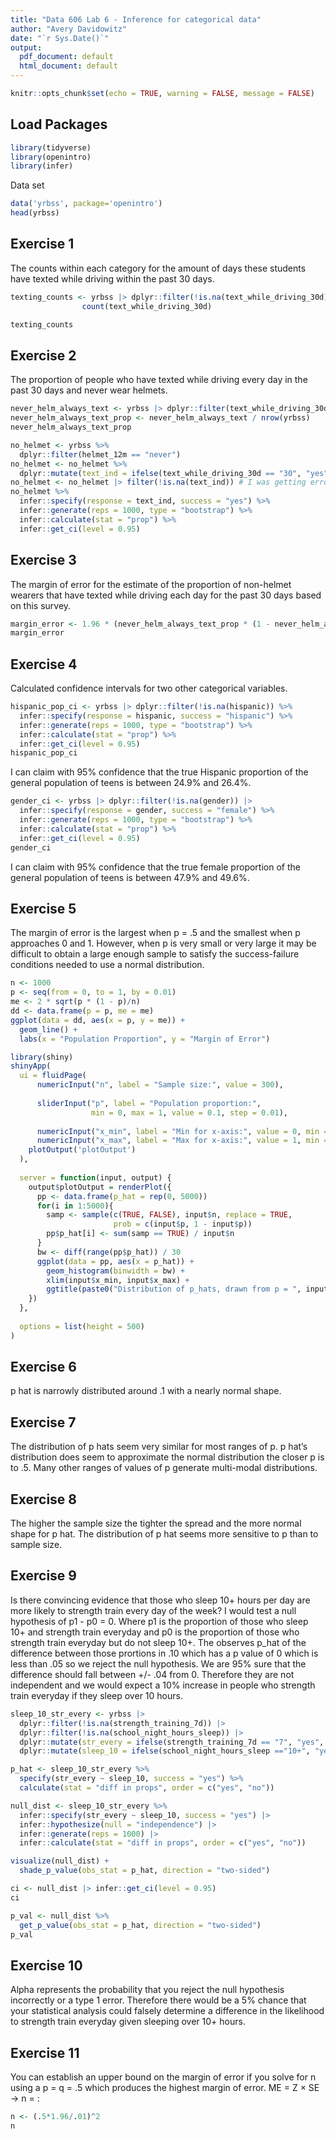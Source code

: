 ```yaml
---
title: "Data 606 Lab 6 - Inference for categorical data"
author: "Avery Davidowitz"
date: "`r Sys.Date()`"
output:
  pdf_document: default
  html_document: default
---
```


```r
knitr::opts_chunk$set(echo = TRUE, warning = FALSE, message = FALSE)
```

## Load Packages


```r
library(tidyverse)
library(openintro)
library(infer)
```

Data set
```r
data('yrbss', package='openintro')
head(yrbss)
```

## Exercise 1
The counts within each category for the amount of days these students have texted while driving within the past 30 days.
```r
texting_counts <- yrbss |> dplyr::filter(!is.na(text_while_driving_30d)) |> 
                count(text_while_driving_30d)

texting_counts
```

## Exercise 2
The proportion of people who have texted while driving every day in the past 30 days and never wear helmets.

```r
never_helm_always_text <- yrbss |> dplyr::filter(text_while_driving_30d == "30" & helmet_12m == "never") |> nrow()
never_helm_always_text_prop <- never_helm_always_text / nrow(yrbss)
never_helm_always_text_prop
```


```r
no_helmet <- yrbss %>%
  dplyr::filter(helmet_12m == "never")
no_helmet <- no_helmet %>%
  dplyr::mutate(text_ind = ifelse(text_while_driving_30d == "30", "yes", "no"))
no_helmet <- no_helmet |> filter(!is.na(text_ind)) # I was getting errors without removing NAs
no_helmet %>%
  infer::specify(response = text_ind, success = "yes") %>%
  infer::generate(reps = 1000, type = "bootstrap") %>%
  infer::calculate(stat = "prop") %>%
  infer::get_ci(level = 0.95)
```

## Exercise 3
The margin of error for the estimate of the proportion of non-helmet wearers that have texted while driving each day for the past 30 days based on this survey.
```r
margin_error <- 1.96 * (never_helm_always_text_prop * (1 - never_helm_always_text_prop) / nrow(yrbss))^(1/2)
margin_error
```

## Exercise 4
Calculated confidence intervals for two other categorical variables.
```r
hispanic_pop_ci <- yrbss |> dplyr::filter(!is.na(hispanic)) %>%
  infer::specify(response = hispanic, success = "hispanic") %>%
  infer::generate(reps = 1000, type = "bootstrap") %>%
  infer::calculate(stat = "prop") %>%
  infer::get_ci(level = 0.95)
hispanic_pop_ci
```
I can claim with 95% confidence that the true Hispanic proportion of the general population of teens is between 24.9% and 26.4%. 
```r
gender_ci <- yrbss |> dplyr::filter(!is.na(gender)) |>
  infer::specify(response = gender, success = "female") %>%
  infer::generate(reps = 1000, type = "bootstrap") %>%
  infer::calculate(stat = "prop") %>%
  infer::get_ci(level = 0.95)
gender_ci
```
I can claim with 95% confidence that the true female proportion of the general population of teens is between 47.9% and 49.6%.

## Exercise 5

The margin of error is the largest when p = .5 and the smallest when p approaches 0 and 1. However, when p is very small or very large it may be difficult to obtain a large enough sample to satisfy the success-failure conditions needed to use a normal distribution.

```r
n <- 1000
p <- seq(from = 0, to = 1, by = 0.01)
me <- 2 * sqrt(p * (1 - p)/n)
dd <- data.frame(p = p, me = me)
ggplot(data = dd, aes(x = p, y = me)) + 
  geom_line() +
  labs(x = "Population Proportion", y = "Margin of Error")
```


```r
library(shiny)
shinyApp(
  ui = fluidPage(
      numericInput("n", label = "Sample size:", value = 300),
      
      sliderInput("p", label = "Population proportion:",
                  min = 0, max = 1, value = 0.1, step = 0.01),
      
      numericInput("x_min", label = "Min for x-axis:", value = 0, min = 0, max = 1),
      numericInput("x_max", label = "Max for x-axis:", value = 1, min = 0, max = 1),
    plotOutput('plotOutput')
  ),
  
  server = function(input, output) { 
    output$plotOutput = renderPlot({
      pp <- data.frame(p_hat = rep(0, 5000))
      for(i in 1:5000){
        samp <- sample(c(TRUE, FALSE), input$n, replace = TRUE, 
                       prob = c(input$p, 1 - input$p))
        pp$p_hat[i] <- sum(samp == TRUE) / input$n
      }
      bw <- diff(range(pp$p_hat)) / 30
      ggplot(data = pp, aes(x = p_hat)) +
        geom_histogram(binwidth = bw) +
        xlim(input$x_min, input$x_max) +
        ggtitle(paste0("Distribution of p_hats, drawn from p = ", input$p, ", n = ", input$n))
    })
  },
  
  options = list(height = 500)
)
```

## Exercise 6
p hat is narrowly distributed around .1 with a nearly normal shape.

## Exercise 7
The distribution of p hats seem very similar for most ranges of p. p hat's distribution does seem to approximate the normal distribution the closer p is to .5. Many other ranges of values of p generate multi-modal distributions.

## Exercise 8
The higher the sample size the tighter the spread and the more normal shape for p hat. The distribution of p hat seems more sensitive to p than to sample size.

## Exercise 9
Is there convincing evidence that those who sleep 10+ hours per day are more likely to strength train every day of the week?
I would test a null hypothesis of p1 - p0 = 0. Where p1 is the proportion of those who sleep 10+ and strength train everyday and p0 is the proportion of those who strength train everyday but do not sleep 10+. The observes p_hat of the difference between those prortions in .10 which has a p value of 0 which is less than .05 so we reject the null hypothesis. We are 95% sure that the difference should fall between +/- .04 from 0. Therefore they are not independent and we would expect a 10% increase in people who strength train everyday if they sleep over 10 hours.
```r
sleep_10_str_every <- yrbss |>
  dplyr::filter(!is.na(strength_training_7d)) |>
  dplyr::filter(!is.na(school_night_hours_sleep)) |>
  dplyr::mutate(str_every = ifelse(strength_training_7d == "7", "yes", "no")) |>
  dplyr::mutate(sleep_10 = ifelse(school_night_hours_sleep =="10+", "yes", "no"))

p_hat <- sleep_10_str_every %>% 
  specify(str_every ~ sleep_10, success = "yes") %>%
  calculate(stat = "diff in props", order = c("yes", "no"))

null_dist <- sleep_10_str_every %>% 
  infer::specify(str_every ~ sleep_10, success = "yes") |>
  infer::hypothesize(null = "independence") |>
  infer::generate(reps = 1000) |>
  infer::calculate(stat = "diff in props", order = c("yes", "no"))

visualize(null_dist) +
  shade_p_value(obs_stat = p_hat, direction = "two-sided")

ci <- null_dist |> infer::get_ci(level = 0.95)
ci

p_val <- null_dist %>%
  get_p_value(obs_stat = p_hat, direction = "two-sided")
p_val
```

## Exercise 10
Alpha represents the probability that you reject the null hypothesis incorrectly or a type 1 error. Therefore there would be a 5% chance that your statistical analysis could falsely determine a difference in the likelihood to strength train everyday given sleeping over 10+ hours.     

## Exercise 11
You can establish an upper bound on the margin of error if you solve for n using a p = q = .5 which produces the highest margin of error. ME = Z × SE -> n = :

```r
n <- (.5*1.96/.01)^2
n
```

